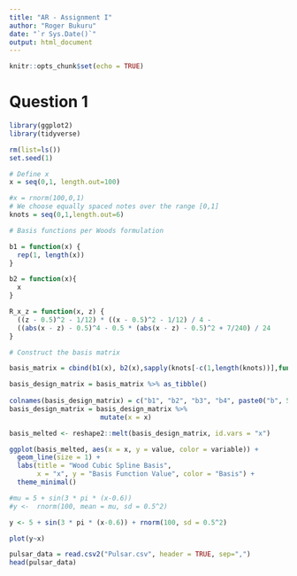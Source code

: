 ```yaml
---
title: "AR - Assignment I"
author: "Roger Bukuru"
date: "`r Sys.Date()`"
output: html_document
---
```


```r
knitr::opts_chunk$set(echo = TRUE)
```

# Question 1

```r
library(ggplot2)
library(tidyverse)

rm(list=ls())
set.seed(1)

# Define x
x = seq(0,1, length.out=100)

#x = rnorm(100,0,1)
# We choose equally spaced notes over the range [0,1]
knots = seq(0,1,length.out=6)

# Basis functions per Woods formulation

b1 = function(x) {
  rep(1, length(x))
}

b2 = function(x){
  x
}

R_x_z = function(x, z) {
  ((z - 0.5)^2 - 1/12) * ((x - 0.5)^2 - 1/12) / 4 - 
  ((abs(x - z) - 0.5)^4 - 0.5 * (abs(x - z) - 0.5)^2 + 7/240) / 24
}

# Construct the basis matrix

basis_matrix = cbind(b1(x), b2(x),sapply(knots[-c(1,length(knots))],function(k) R_x_z(x,k)))

basis_design_matrix = basis_matrix %>% as_tibble()
                  
colnames(basis_design_matrix) = c("b1", "b2", "b3", "b4", paste0("b", 5:(4 + length(knots))))
basis_design_matrix = basis_design_matrix %>%
                       mutate(x = x)

basis_melted <- reshape2::melt(basis_design_matrix, id.vars = "x")

ggplot(basis_melted, aes(x = x, y = value, color = variable)) + 
  geom_line(size = 1) + 
  labs(title = "Wood Cubic Spline Basis",
       x = "x", y = "Basis Function Value", color = "Basis") +
  theme_minimal()
```


```r



#mu = 5 + sin(3 * pi * (x-0.6))
#y <-  rnorm(100, mean = mu, sd = 0.5^2)

y <- 5 + sin(3 * pi * (x-0.6)) + rnorm(100, sd = 0.5^2)

plot(y~x)
```



```r
pulsar_data = read.csv2("Pulsar.csv", header = TRUE, sep=",")
head(pulsar_data)
```

```r

```